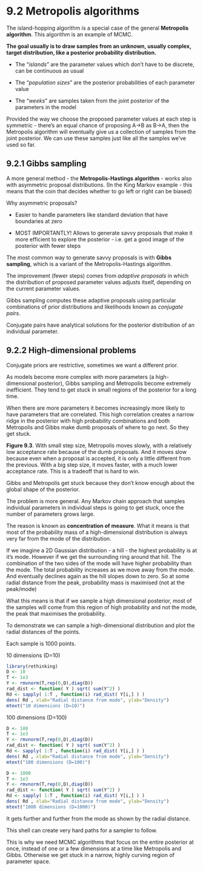 # 9.2 Metropolis algorithms

The island-hopping algorithm is a special case of the general **Metropolis algorithm**. This algorithm is an example of MCMC.

**The goal usually is to draw samples from an unknown, usually complex, target distribution, like a posterior probability distribution.**

-   The "*islands*" are the parameter values which don't have to be discrete, can be continuous as usual

-   The "*population sizes*" are the posterior probabilities of each parameter value

-   The "*weeks*" are samples taken from the joint posterior of the parameters in the model

Provided the way we choose the proposed parameter values at each step is symmetric - there's an equal chance of proposing A-\>B as B-\>A, then the Metropolis algorithm will eventually give us a collection of samples from the joint posterior. We can use these samples just like all the samples we've used so far.

## 9.2.1 Gibbs sampling

A more general method - the **Metropolis-Hastings algorithm** - works also with asymmetric proposal distributions. (In the King Markov example - this means that the coin that decides whether to go left or right can be biased)

Why asymmetric proposals?

-   Easier to handle parameters like standard deviation that have boundaries at zero

-   MOST IMPORTANTLY! Allows to generate savvy proposals that make it more efficient to explore the posterior - i.e. get a good image of the posterior with fewer steps

The most common way to generate savvy proposals is with **Gibbs sampling**, which is a variant of the Metropolis-Hastings algorithm.

The improvement (fewer steps) comes from *adaptive proposals* in which the distribution of proposed parameter values adjusts itself, depending on the current parameter values.

Gibbs sampling computes these adaptive proposals using particular combinations of prior distributions and likelihoods known as *conjugate pairs*.

Conjugate pairs have analytical solutions for the posterior distribution of an individual parameter.

## 9.2.2 High-dimensional problems

Conjugate priors are restrictive, sometimes we want a different prior.

As models become more complex with more parameters (a high-dimensional posterior), Gibbs sampling and Metropolis become extremely inefficient. They tend to get stuck in small regions of the posterior for a long time.

When there are more parameters it becomes increasingly more likely to have parameters that are correlated. This high correlation creates a narrow ridge in the posterior with high probability combinations and both Metropolis and Gibbs make dumb proposals of where to go next. So they get stuck.

**Figure 9.3**. With small step size, Metropolis moves slowly, with a relatively low acceptance rate because of the dumb proposals. And it moves slow because even when a proposal is accepted, it is only a little different from the previous. With a big step size, it moves faster, with a much lower acceptance rate. This is a tradeoff that is hard to win.

Gibbs and Metropolis get stuck because they don't know enough about the global shape of the posterior.

The problem is more general. Any Markov chain approach that samples individual parameters in individual steps is going to get stuck, once the number of parameters grows large.

The reason is known as **concentration of measure**. What it means is that most of the probability mass of a high-dimensional distribution is always very far from the mode of the distribution.

If we imagine a 2D Gaussian distribution - a hill - the highest probability is at it's mode. However if we get the surrounding ring around that hill. The combination of the two sides of the mode will have higher probability than the mode. The total probability increases as we move away from the mode. And eventually declines again as the hill slopes down to zero. So at some radial distance from the peak, probability mass is maximised (not at the peak/mode)

What this means is that if we sample a high dimensional posterior, most of the samples will come from this region of high probability and not the mode, the peak that maximises the probability.

To demonstrate we can sample a high-dimensional distribution and plot the radial distances of the points.

Each sample is 1000 points.

10 dimensions (D=10)

```r
library(rethinking)
D <- 10
T <- 1e3
Y <- rmvnorm(T,rep(0,D),diag(D))
rad_dist <- function( Y ) sqrt( sum(Y^2) )
Rd <- sapply( 1:T , function(i) rad_dist( Y[i,] ) )
dens( Rd , xlab="Radial distance from mode", ylab="Density")
mtext("10 dimensions (D=10)")
```

100 dimensions (D=100)

```r
D <- 100
T <- 1e3
Y <- rmvnorm(T,rep(0,D),diag(D))
rad_dist <- function( Y ) sqrt( sum(Y^2) )
Rd <- sapply( 1:T , function(i) rad_dist( Y[i,] ) )
dens( Rd , xlab="Radial distance from mode", ylab="Density")
mtext("100 dimensions (D=100)")
```

```r
D <- 1000
T <- 1e3
Y <- rmvnorm(T,rep(0,D),diag(D))
rad_dist <- function( Y ) sqrt( sum(Y^2) )
Rd <- sapply( 1:T , function(i) rad_dist( Y[i,] ) )
dens( Rd , xlab="Radial distance from mode", ylab="Density")
mtext("1000 dimensions (D=1000)")

```

It gets further and further from the mode as shown by the radial distance.

This shell can create very hard paths for a sampler to follow.

This is why we need MCMC algorithms that focus on the entire posterior at once, instead of one or a few dimensions at a time like Metropolis and Gibbs. Otherwise we get stuck in a narrow, highly curving region of parameter space.
